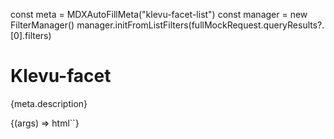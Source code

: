 const meta = MDXAutoFillMeta("klevu-facet-list")
const manager = new FilterManager()
manager.initFromListFilters(fullMockRequest.queryResults?.[0].filters)

<Meta
  title="Components/Facet list"
  component="klevu-facet-list"
  argTypes={meta.argTypes}
  parameters={meta.parameters}
/>

# Klevu-facet

<Description>{meta.description}</Description>

<Canvas>
  <Story
    name="Facet list"
    args={{
      manager: manager,
    }}
  >
    {(args) => html`<klevu-facet-list
      accordion=${ifDefined(args.accordion)}
      .customOrder=${args.customOrder}
      .manager=${args.manager}
      .mode=${args.mode}
      use-apply-button="${ifDefined(args.useApplyButton)}}"
    ></klevu-facet-list>`}
  </Story>
</Canvas>

<ArgsTable story="Facet list" />
